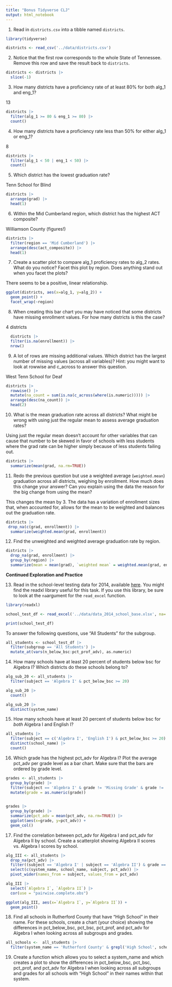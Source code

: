 ```yaml
---
title: "Bonus Tidyverse CLJ"
output: html_notebook
---
```



1. Read in `districts.csv` into a tibble named `districts`.

```r
library(tidyverse)

districts <- read_csv('../data/districts.csv')
```

2. Notice that the first row corresponds to the whole State of Tennessee. Remove this row and save the result back to `districts`.
```r
districts <- districts |> 
  slice(-1)
```

3. How many districts have a proficiency rate of at least 80% for both alg_1 and eng_1?

13
```r
districts |> 
  filter(alg_1 >= 80 & eng_1 >= 80) |> 
  count()
```

4. How many districts have a proficiency rate less than 50% for either alg_1 or eng_1?

8
```r
districts |> 
  filter(alg_1 < 50 | eng_1 < 50) |> 
  count()
```

5. Which district has the lowest graduation rate?

Tenn School for Blind
```r
districts |> 
  arrange(grad) |> 
  head(1)
```

6. Within the Mid Cumberland region, which district has the highest ACT composite?

Williamson County (figures!)
```r
districts |> 
  filter(region == 'Mid Cumberland') |> 
  arrange(desc(act_composite)) |> 
  head(1)
```

7. Create a scatter plot to compare alg_1 proficiency rates to alg_2 rates. What do you notice? Facet this plot by region. Does anything stand out when you facet the plots?

There seems to be a positive, linear relationship.
```r
ggplot(districts, aes(x=alg_1, y=alg_2)) +
  geom_point() +
  facet_wrap(~region)
```

8. When creating this bar chart you may have noticed that some districts have missing enrollment values. For how many districts is this the case?

4 districts
```r
  districts |> 
  filter(is.na(enrollment)) |> 
  nrow()
```

9. A lot of rows are missing additional values. Which district has the largest number of missing values (across all variables)? Hint: you might want to look at rowwise and c_across to answer this question.

West Tenn School for Deaf
```r
districts |> 
  rowwise() |> 
  mutate(na_count = sum(is.na(c_across(where(is.numeric))))) |> 
  arrange(desc(na_count)) |> 
  head(2)
```

10. What is the mean graduation rate across all districts? What might be wrong with using just the regular mean to assess average graduation rates?

Using just the regular mean doesn't account for other variables that can cause that number to be skewed in favor of schools with less students where the grad rate can be higher simply because of less students failing out.
```r
districts |> 
  summarize(mean(grad, na.rm=TRUE))
```

11. Redo the previous question but use a weighted average (`weighted.mean`) graduation across all districts, weighing by enrollment. How much does this change your answer? Can you explain using the data the reason for the big change from using the mean?

This changes the mean by 3. The data has a variation of enrollment sizes that, when accounted for, allows for the mean to be weighted and balances out the graduation rate.
```r
districts |> 
 drop_na(c(grad, enrollment)) |> 
  summarize(weighted.mean(grad, enrollment))
```

12. Find the unweighted and weighted average graduation rate by region.
```r
districts |> 
  drop_na(grad, enrollment) |> 
  group_by(region) |> 
  summarize(mean = mean(grad), `weighted mean` = weighted.mean(grad, enrollment))
```

**Continued Exploration and Practice**


13. Read in the school-level testing data for 2014, available [here](https://www.tn.gov/content/dam/tn/education/data/data_2014_state_base.xlsx). You might find the readxl library useful for this task. If you use this library, be sure to look at the `na`argument for the `read_excel` function.
```r
library(readxl)

school_test_df <- read_excel('../data/data_2014_school_base.xlsx', na='')

print(school_test_df)
```

To answer the following questions, use "All Students" for the subgroup. 
```r
all_students <- school_test_df |> 
  filter(subgroup == 'All Students') |> 
  mutate_at(vars(n_below_bsc:pct_prof_adv), as.numeric)
```

14. How many schools have at least 20 percent of students below bsc for Algebra I? Which districts do these schools belong to?
```r
alg_sub_20 <- all_students |> 
  filter(subject == 'Algebra I' & pct_below_bsc >= 20)

alg_sub_20 |> 
  count()

alg_sub_20 |> 
  distinct(system_name)
```

15. How many schools have at least 20 percent of students below bsc for _both_ Algebra I and English I?
```r
all_students |> 
  filter(subject == c('Algebra I', 'English I') & pct_below_bsc >= 20) |>
  distinct(school_name) |>
  count()
```

16. Which grade has the highest pct_adv for Algebra I? Plot the average pct_adv per grade level as a bar chart. Make sure that the bars are ordered by grade level.
```r
grades <- all_students |> 
  group_by(grade) |> 
  filter(subject == 'Algebra I' & grade != 'Missing Grade' & grade != 'All Grades') |> 
  mutate(grade = as.numeric(grade)) 
  

grades |> 
  group_by(grade) |> 
  summarize(pct_adv = mean(pct_adv, na.rm=TRUE)) |>
  ggplot(aes(x=grade, y=pct_adv)) +
  geom_col()
```

17. Find the correlation between pct_adv for Algebra I and pct_adv for Algebra II by school. Create a scatterplot showing Algebra II scores vs. Algebra I scores by school.
```r
alg_III <- all_students |> 
  drop_na(pct_adv) |>
  filter((subject == 'Algebra I' | subject == 'Algebra II') & grade == 'All Grades') |>
  select(c(system_name, school_name, subject, pct_adv)) |> 
  pivot_wider(names_from = subject, values_from = pct_adv)
```

```r
alg_III |> 
  select(`Algebra I`, `Algebra II`) |> 
  cor(use = "pairwise.complete.obs")
```

```r
ggplot(alg_III, aes(x=`Algebra I`, y=`Algebra II`)) +
  geom_point()
```

18. Find all schools in Rutherford County that have "High School" in their name. For these schools, create a chart (your choice) showing the differences in pct_below_bsc, pct_bsc, pct_prof, and pct_adv for Algebra I when looking across all subgroups and grades.
```r
all_schools <-  all_students |> 
  filter(system_name == 'Rutherford County' & grepl('High School', school_name) & subject == 'Algebra I')

```

19. Create a function which allows you to select a system_name and which creates a plot to show the differences in pct_below_bsc, pct_bsc, pct_prof, and pct_adv for Algebra I when looking across all subgroups and grades for all schools with "High School" in their names within that system.
```r

```

